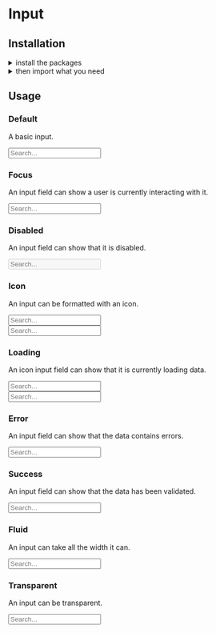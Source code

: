 
<Meta title="Components|Input" />

<Anchor storyId="components-input--default-story" />

<SemanticLink docPath="/elements/input/" />

# Input

## Installation

<details><summary >install the packages</summary>

Install from <a href={INSTALLATION_PAGE}>the React bundle</a> or as a single package:

```bash
npm install @orbit-ui/css-normalize @orbit-ui/tachyons @orbit-ui/semantic-ui-theme semantic-ui-react
```
</details>

<details><summary >then import what you need</summary>

```javascript
    import { Input } from "semantic-ui-react";
```
</details>

## Usage

### Default

A basic input.

<Preview>
    <Story name="default">
        <Input placeholder="Search..." />
    </Story>
</Preview>

### Focus

An input field can show a user is currently interacting with it.

<Preview>
    <Story name="focus">
        <Input focus placeholder="Search..." />
    </Story>
</Preview>

### Disabled

An input field can show that it is disabled.

<Preview>
    <Story name="disabled">
        <Input disabled placeholder="Search..." />
    </Story>
</Preview>

### Icon

An input can be formatted with an icon.

<Preview>
    <Story name="icon">
        <div className="flex flex-column mw5">
            <div className="mb4">
                <Input icon="search" placeholder="Search..." />
            </div>
            <div>
                <Input iconPosition="left" icon="search" placeholder="Search..." />
            </div>
        </div>
    </Story>
</Preview>

### Loading

An icon input field can show that it is currently loading data.

<Preview>
    <Story name="loading">
        <div className="flex flex-column mw5">
            <div className="mb4">
                <Input loading icon="search" placeholder="Search..." />
            </div>
            <div>
                <Input loading iconPosition="left" icon="search" placeholder="Search..." />
            </div>
        </div>
    </Story>
</Preview>

### Error

An input field can show that the data contains errors.

<Preview>
    <Story name="error">
        <Input error placeholder="Search..." />
    </Story>
</Preview>

### Success

An input field can show that the data has been validated.

<Preview>
    <Story name="success">
        <Input className="success" placeholder="Search..." />
    </Story>
</Preview>

### Fluid

An input can take all the width it can.

<Preview>
    <Story name="fluid">
        <Input fluid placeholder="Search..." />
    </Story>
</Preview>

### Transparent

An input can be transparent.

<Preview>
    <Story name="transparent">
        <Input className="transparent" placeholder="Search..." />
    </Story>
</Preview>
